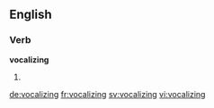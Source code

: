 
==English==

===Verb===
'''vocalizing'''

# {{present participle of|vocalize}}

[[de:vocalizing]]
[[fr:vocalizing]]
[[sv:vocalizing]]
[[vi:vocalizing]]